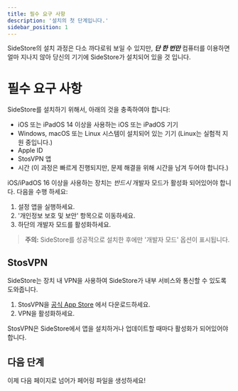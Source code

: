 ```yaml
---
title: 필수 요구 사항
description: '설치의 첫 단계입니다.'
sidebar_position: 1
---
```


SideStore의 설치 과정은 다소 까다로워 보일 수 있지만, ***단 한 번만*** 컴퓨터를 이용하면 얼마 지나지 않아 당신의 기기에 SideStore가 설치되어 있을 것 입니다.  

# 필수 요구 사항

SideStore를 설치하기 위해서, 아래의 것을 충족하여야 합니다:
- iOS 또는 iPadOS 14 이상을 사용하는 iOS 또는 iPadOS 기기  
- Windows, macOS 또는 Linux 시스템이 설치되어 있는 기기 (Linux는 실험적 지원 중입니다.)
- Apple ID
- StosVPN 앱
- 시간 (이 과정은 빠르게 진행되지만, 문제 해결을 위해 시간을 남겨 두어야 합니다.)

iOS/iPadOS 16 이상을 사용하는 장치는 *반드시* 개발자 모드가 활성화 되어있어야 합니다. 다음을 수행 하세요:
1. 설정 앱을 실행하세요.
2. '개인정보 보호 및 보안' 항목으로 이동하세요.
3. 하단의 개발자 모드를 활성화하세요.

> **주의:** SideStore를 성공적으로 설치한 후에만 '개발자 모드' 옵션이 표시됩니다.

## StosVPN

SideStore는 장치 내 VPN을 사용하여 SideStore가 내부 서비스와 통신할 수 있도록 도와줍니다.

1. StosVPN을 [공식 App Store](https://apps.apple.com/us/app/stosvpn/id6744003051) 에서 다운로드하세요.
2. VPN을 활성화하세요.

StosVPN은 SideStore에서 앱을 설치하거나 업데이트할 때마다 활성화가 되어있어야 합니다.

## 다음 단계

이제 다음 페이지로 넘어가 페어링 파일을 생성하세요!
